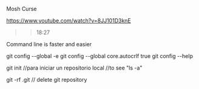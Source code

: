 Mosh Curse

https://www.youtube.com/watch?v=8JJ101D3knE
>> 18:27

Command line is faster and easier

git config --global -e
git config --global core.autocrlf true
git config --help

git init //para iniciar un repositorio local //to see "ls -a"

git -rf .git  // delete git repository
